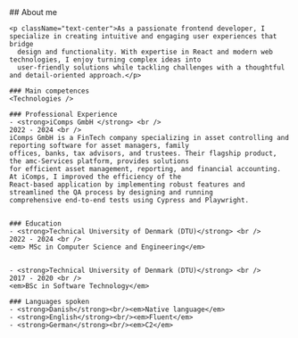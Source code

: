 
<Section addTopPadding={false} id="about" class="bg-secondary">
  <Prose class="mx-auto">
    ## About me

    <p className="text-center">As a passionate frontend developer, I specialize in creating intuitive and engaging user experiences that bridge
      design and functionality. With expertise in React and modern web technologies, I enjoy turning complex ideas into
      user-friendly solutions while tackling challenges with a thoughtful and detail-oriented approach.</p>

    ### Main competences
    <Technologies />

    ### Professional Experience
    - <strong>iComps GmbH </strong> <br />
    2022 - 2024 <br />
    iComps GmbH is a FinTech company specializing in asset controlling and reporting software for asset managers, family
    offices, banks, tax advisors, and trustees. Their flagship product, the amc-Services platform, provides solutions
    for efficient asset management, reporting, and financial accounting. At iComps, I improved the efficiency of the
    React-based application by implementing robust features and streamlined the QA process by designing and running
    comprehensive end-to-end tests using Cypress and Playwright.


    ### Education
    - <strong>Technical University of Denmark (DTU)</strong> <br />
    2022 - 2024 <br />
    <em> MSc in Computer Science and Engineering</em>


    - <strong>Technical University of Denmark (DTU)</strong> <br />
    2017 - 2020 <br />
    <em>BSc in Software Technology</em>

    ### Languages spoken
    - <strong>Danish</strong><br/><em>Native language</em>
    - <strong>English</strong><br/><em>Fluent</em>
    - <strong>German</strong><br/><em>C2</em>

  </Prose>
</Section>